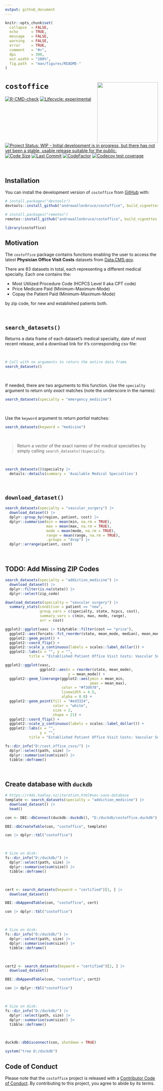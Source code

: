 ```yaml
---
output: github_document
---
```


<!-- README.md is generated from README.Rmd. Please edit that file -->

```r
knitr::opts_chunk$set(
  collapse  = FALSE,
  echo      = TRUE,
  message   = FALSE, 
  warning   = FALSE,
  error     = TRUE,
  comment   = "#>",
  dpi       = 300, 
  out.width = "100%",
  fig.path  = "man/figures/README-"
)
```

# `costoffice` <a href="https://andrewallenbruce.github.io/costoffice/"><img src="man/figures/logo.png" align="right" height="200" /></a>


<!-- badges: start -->
[![R-CMD-check](https://github.com/andrewallenbruce/costoffice/actions/workflows/R-CMD-check.yaml/badge.svg)](https://github.com/andrewallenbruce/costoffice/actions/workflows/R-CMD-check.yaml)
[![Lifecycle: experimental](https://img.shields.io/badge/lifecycle-experimental-orange.svg)](https://lifecycle.r-lib.org/articles/stages.html#experimental)
[![Project Status: WIP - Initial development is in progress, but there has not yet been a stable, usable release suitable for the public.](https://www.repostatus.org/badges/latest/wip.svg)](https://www.repostatus.org/#wip)
[![Code Size](https://img.shields.io/github/languages/code-size/andrewallenbruce/costoffice.svg)](https://github.com/andrewallenbruce/costoffice)
[![Last Commit](https://img.shields.io/github/last-commit/andrewallenbruce/costoffice.svg)](https://github.com/andrewallenbruce/costoffice/commits/main)
[![CodeFactor](https://www.codefactor.io/repository/github/andrewallenbruce/costoffice/badge)](https://www.codefactor.io/repository/github/andrewallenbruce/costoffice)
[![Codecov test coverage](https://codecov.io/gh/andrewallenbruce/costoffice/branch/main/graph/badge.svg)](https://app.codecov.io/gh/andrewallenbruce/costoffice?branch=main)
<!-- badges: end -->

<br>

## Installation

You can install the development version of `costoffice` from [GitHub](https://github.com/) with:

``` r
# install.packages("devtools")
devtools::install_github("andrewallenbruce/costoffice", build_vignettes = TRUE)
```
``` r
# install.packages("remotes")
remotes::install_github("andrewallenbruce/costoffice", build_vignettes = TRUE)
```

```r
library(costoffice)
```


## Motivation

The `costoffice` package contains functions enabling the user to access the latest __Physician Office Visit Costs__ datasets from [Data.CMS.gov](https://data.cms.gov/provider-data/search?page-size=50&theme=Physician%20office%20visit%20costs). 

There are 83 datasets in total, each representing a different medical specialty. Each one contains the:

  * Most Utilized Procedure Code (HCPCS Level II aka CPT code)
  * Price Medicare Paid (Minimum-Maximum-Mode)
  * Copay the Patient Paid (Minimum-Maximum-Mode)
  
by zip code, for new and established patients both.

<br>

## `search_datasets()`

Returns a data frame of each dataset's medical specialty, date of most recent release, and a download link for it's corresponding csv file:

<br>

```r
# Call with no arguments to return the entire data frame
search_datasets()
```

<br>

If needed, there are two arguments to this function. Use the `specialty` argument to return only _exact_ matches (note the underscore in the names):

```r
search_datasets(specialty = "emergency_medicine")
```

<br>

Use the `keyword` argument to return _partial_ matches:

```r
search_datasets(keyword = "medicine")
```
<br>

> Return a vector of the exact names of the medical specialties by simply calling `search_datasets()$specialty`.

<br>

```r
search_datasets()$specialty |> 
  details::details(summary = 'Available Medical Specialties')
```


<br>

## `download_dataset()`

```r
search_datasets(specialty = "vascular_surgery") |> 
  download_dataset() |> 
  dplyr::group_by(region, patient, cost) |> 
  dplyr::summarise(min = mean(min, na.rm = TRUE),
                   max = mean(max, na.rm = TRUE),
                   mode = mean(mode, na.rm = TRUE),
                   range = mean(range, na.rm = TRUE),
                   .groups = "drop") |> 
  dplyr::arrange(patient, cost)
```


<br>

## TODO: Add Missing ZIP Codes


```r
search_datasets(specialty = "addiction_medicine") |> 
  download_dataset() |> 
  dplyr::filter(is.na(state)) |> 
  dplyr::select(zip_code)
```


```r
download_datasets(specialty = "vascular surgery") |> 
  summary_stats(condition = patient == "new",
                group_vars = c(specialty, state, hcpcs, cost),
                summary_vars = c(min, max, mode, range),
                arr = cost)
```

```r
ggplot2::ggplot(vasc |> tidytable::filter(cost == "price"), 
  ggplot2::aes(forcats::fct_reorder(state, mean_mode, median), mean_mode)) +
  ggplot2::geom_point() +
  ggplot2::coord_flip() +
  ggplot2::scale_y_continuous(labels = scales::label_dollar()) +
  ggplot2::labs(x = "", y = "",
           title = "Established Patient Office Visit Costs: Vascular Surgery")
```

```r
ggplot2::ggplot(vasc, 
                ggplot2::aes(x = reorder(state, mean_mode), 
                             y = mean_mode)) +
  ggplot2::geom_linerange(ggplot2::aes(ymin = mean_min, 
                                       ymax = mean_max), 
                          color = "#f3d478", 
                          linewidth = 4.5, 
                          alpha = 0.8) +
  ggplot2::geom_point(fill = "#ed3324", 
                      color = "white", 
                      size = 2, 
                      shape = 21) +
  ggplot2::coord_flip() +
  ggplot2::scale_y_continuous(labels = scales::label_dollar()) +
  ggplot2::labs(x = "", 
                y = "",
           title = "Established Patient Office Visit Costs: Vascular Surgery")
```

```r
fs::dir_info("D:/cost_office_csvs/") |> 
  dplyr::select(path, size) |> 
  dplyr::summarise(sum(size)) |> 
  tibble::deframe()
```

<br>

## Create database with `duckdb`

```r
# https://r4ds.hadley.nz/iteration.html#sec-save-database
template <- search_datasets(specialty = "addiction_medicine") |> 
  download_dataset() |> 
  head()

con <- DBI::dbConnect(duckdb::duckdb(), "D:/duckdb/costoffice.duckdb")

DBI::dbCreateTable(con, "costoffice", template)

con |> dplyr::tbl("costoffice")
```

<br>

```r
# Size on disk:
fs::dir_info("D:/duckdb/") |> 
  dplyr::select(path, size) |> 
  dplyr::summarise(sum(size)) |> 
  tibble::deframe()
```

<br>

```r
cert <- search_datasets(keyword = "certified")[1, ] |> 
  download_dataset()

DBI::dbAppendTable(con, "costoffice", cert)

con |> dplyr::tbl("costoffice")
```

<br>

```r
# Size on disk:
fs::dir_info("D:/duckdb/") |> 
  dplyr::select(path, size) |> 
  dplyr::summarise(sum(size)) |> 
  tibble::deframe()
```

<br>

```r
cert2 <- search_datasets(keyword = "certified")[2, ] |> 
  download_dataset()

DBI::dbAppendTable(con, "costoffice", cert2)

con |> dplyr::tbl("costoffice")
```

<br>

```r
# Size on disk:
fs::dir_info("D:/duckdb/") |> 
  dplyr::select(path, size) |> 
  dplyr::summarise(sum(size)) |> 
  tibble::deframe()
```

<br>

```r
duckdb::dbDisconnect(con, shutdown = TRUE)
```


```r
system("tree D:/duckdb")
```


## Code of Conduct

Please note that the `costoffice` project is released with a [Contributor Code of Conduct](https://andrewallenbruce.github.io/costoffice/CODE_OF_CONDUCT.html). By contributing to this project, you agree to abide by its terms.
